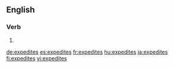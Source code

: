 ==English==

===Verb===
{{head|en}}

# {{en-third-person singular of|expedite}}

[[de:expedites]]
[[es:expedites]]
[[fr:expedites]]
[[hu:expedites]]
[[ja:expedites]]
[[fi:expedites]]
[[vi:expedites]]